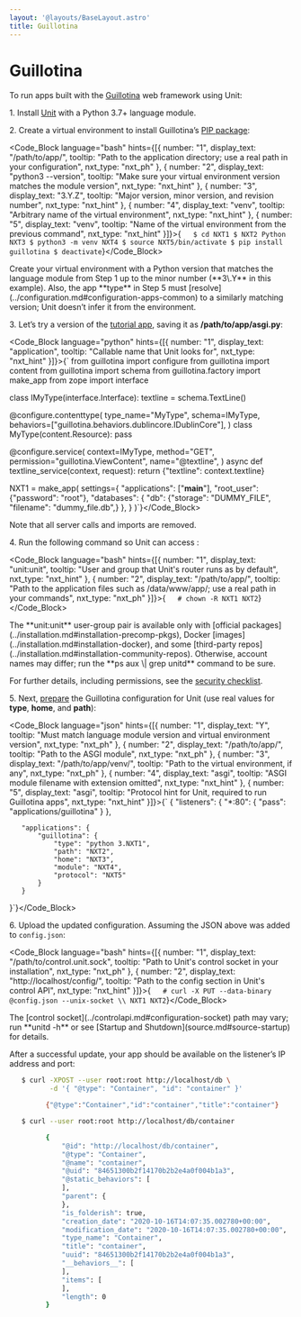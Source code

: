 ```yaml
---
layout: '@layouts/BaseLayout.astro'
title: Guillotina
---
```

# Guillotina

To run apps built with the [Guillotina](https://guillotina.readthedocs.io/en/latest/) web framework using Unit:

1\. Install [Unit](../installation.md#installation-precomp-pkgs) with a Python 3.7+ language module.

2\. Create a virtual environment to install Guillotina’s [PIP package](https://guillotina.readthedocs.io/en/latest/training/installation.html):

<Code_Block language="bash" hints={[{ number: "1", display_text: "/path/to/app/", tooltip: "Path to the application directory; use a real path in your configuration", nxt_type: "nxt_ph" }, { number: "2", display_text: "python3 --version", tooltip: "Make sure your virtual environment version matches the module version", nxt_type: "nxt_hint" }, { number: "3", display_text: "3.Y.Z", tooltip: "Major version, minor version, and revision number", nxt_type: "nxt_hint" }, { number: "4", display_text: "venv", tooltip: "Arbitrary name of the virtual environment", nxt_type: "nxt_hint" }, { number: "5", display_text: "venv", tooltip: "Name of the virtual environment from the previous command", nxt_type: "nxt_hint" }]}>{`   $ cd NXT1
   $ NXT2
         Python NXT3
   $ python3 -m venv NXT4
   $ source NXT5/bin/activate
   $ pip install guillotina
   $ deactivate`}</Code_Block>

<Note type="warning">
Create your virtual environment with a Python version that matches the language module from Step 1 up to the minor number (**3\.Y** in this example). Also, the app **type** in Step 5 must [resolve](../configuration.md#configuration-apps-common) to a similarly matching version; Unit doesn’t infer it from the environment.
</Note>

3\. Let’s try a version of the [tutorial app](https://guillotina.readthedocs.io/en/latest/#build-a-guillotina-app), saving it as **/path/to/app/asgi.py**:

<Code_Block language="python" hints={[{ number: "1", display_text: "application", tooltip: "Callable name that Unit looks for", nxt_type: "nxt_hint" }]}>{`   from guillotina import configure
   from guillotina import content
   from guillotina import schema
   from guillotina.factory import make_app
   from zope import interface


   class IMyType(interface.Interface):
       textline = schema.TextLine()


   @configure.contenttype(
       type_name="MyType",
       schema=IMyType,
       behaviors=["guillotina.behaviors.dublincore.IDublinCore"],
   )
   class MyType(content.Resource):
       pass


   @configure.service(
       context=IMyType,
       method="GET",
       permission="guillotina.ViewContent",
       name="@textline",
   )
   async def textline_service(context, request):
       return {"textline": context.textline}


   NXT1 = make_app(
           settings={
               "applications": ["__main__"],
               "root_user": {"password": "root"},
               "databases": {
                   "db": {"storage": "DUMMY_FILE", "filename": "dummy_file.db",}
               },
           }
       )`}</Code_Block>

Note that all server calls and imports are removed.

4\. Run the following command so Unit can access :

<Code_Block language="bash" hints={[{ number: "1", display_text: "unit:unit", tooltip: "User and group that Unit's router runs as by default", nxt_type: "nxt_hint" }, { number: "2", display_text: "/path/to/app/", tooltip: "Path to the application files such as /data/www/app/; use a real path in your commands", nxt_type: "nxt_ph" }]}>{`   # chown -R NXT1 NXT2`}</Code_Block>

<Note type="note">
The **unit:unit** user-group pair is available only with [official packages](../installation.md#installation-precomp-pkgs), Docker [images](../installation.md#installation-docker), and some [third-party repos](../installation.md#installation-community-repos). Otherwise, account names may differ; run the **ps aux \| grep unitd** command to be sure.
</Note>

For further details, including permissions, see the [security checklist](security.md#security-apps).

5\. Next, [prepare](../configuration.md#configuration-python) the Guillotina configuration for Unit (use real values for **type**, **home**, and **path**):

<Code_Block language="json" hints={[{ number: "1", display_text: "Y", tooltip: "Must match language module version and virtual environment version", nxt_type: "nxt_ph" }, { number: "2", display_text: "/path/to/app/", tooltip: "Path to the ASGI module", nxt_type: "nxt_ph" }, { number: "3", display_text: "/path/to/app/venv/", tooltip: "Path to the virtual environment, if any", nxt_type: "nxt_ph" }, { number: "4", display_text: "asgi", tooltip: "ASGI module filename with extension omitted", nxt_type: "nxt_hint" }, { number: "5", display_text: "asgi", tooltip: "Protocol hint for Unit, required to run Guillotina apps", nxt_type: "nxt_hint" }]}>{`   {
       "listeners": {
           "*:80": {
               "pass": "applications/guillotina"
           }
       },

       "applications": {
           "guillotina": {
               "type": "python 3.NXT1",
               "path": "NXT2",
               "home": "NXT3",
               "module": "NXT4",
               "protocol": "NXT5"
           }
       }
   }`}</Code_Block>

6\. Upload the updated configuration.  Assuming the JSON above was added to `config.json`:

<Code_Block language="bash" hints={[{ number: "1", display_text: "/path/to/control.unit.sock", tooltip: "Path to Unit's control socket in your installation", nxt_type: "nxt_ph" }, { number: "2", display_text: "http://localhost/config/", tooltip: "Path to the config section in Unit's control API", nxt_type: "nxt_hint" }]}>{`   # curl -X PUT --data-binary @config.json --unix-socket \\
          NXT1 NXT2`}</Code_Block>

<Note type="note">
The [control socket](../controlapi.md#configuration-socket) path may vary; run **unitd -h** or see [Startup and Shutdown](source.md#source-startup) for details.
</Note>

After a successful update, your app should be available on the listener’s IP address and port:

```bash
   $ curl -XPOST --user root:root http://localhost/db \
          -d '{ "@type": "Container", "id": "container" }'

         {"@type":"Container","id":"container","title":"container"}

   $ curl --user root:root http://localhost/db/container

         {
             "@id": "http://localhost/db/container",
             "@type": "Container",
             "@name": "container",
             "@uid": "84651300b2f14170b2b2e4a0f004b1a3",
             "@static_behaviors": [
             ],
             "parent": {
             },
             "is_folderish": true,
             "creation_date": "2020-10-16T14:07:35.002780+00:00",
             "modification_date": "2020-10-16T14:07:35.002780+00:00",
             "type_name": "Container",
             "title": "container",
             "uuid": "84651300b2f14170b2b2e4a0f004b1a3",
             "__behaviors__": [
             ],
             "items": [
             ],
             "length": 0
         }
```